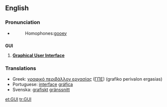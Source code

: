 {{see|guī|guǐ|guì}}
==English==

===Pronunciation===
*{{audio|en-us-GUI.ogg|Audio (US)}}
*:Homophones:[[gooey]]

==={{acronym}}===
<!-- but also pronounced as an initialism -->
'''GUI'''

# {{computing}} '''[[graphical user interface|Graphical User Interface]]'''

===Translations===
{{top}}
*Greek: [[γραφικό περιβάλλον εργασίας]] ([[ΓΠΕ]]) (grafiko perivalon ergasias) {{n}}
*Portuguese: [[interface]] [[gráfica]]
*Svenska: [[grafisk]]t [[gränssnitt]]
{{mid}}
{{bottom}}

[[et:GUI]]
[[tr:GUI]]